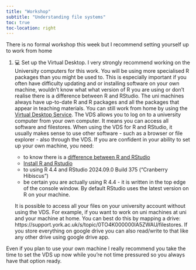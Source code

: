 ```yaml
---
title: "Workshop"
subtitle: "Understanding file systems"
toc: true
toc-location: right
---
```


There is no formal workshop this week but I recommend setting yourself up to
work from home

1.  💻 Set up the Virtual Desktop. I very strongly recommend working on 
    the University computers for this work. You will be using more specialised 
    R packages than you might be used to. This is especially important 
    if you often have difficulty updating and or installing software on 
    your own machine, wouldn't know what what version of R you are using 
    or don't realise there is a difference between R and RStudio. 
    The uni machines always have up-to-date R and R packages and all 
    the packages that appear in teaching materials. You can still work 
    from home by using the
    [Virtual Desktop Service](https://www.york.ac.uk/it-services/tools/vds/). 
    The VDS allows you to log on to a university computer from your 
    own computer. It means you can access all software and filestores. 
    When using the VDS for R and RStudio, it usually makes sense to use 
    other software - such as a browser or file explorer - also through the VDS.
    If you are confident in your ability to set up your own machine, you 
    need:
    
    -   to know there is a 
        [difference between R and RStudio](https://3mmarand.github.io/comp4biosci/first_steps_rstudio.html#what-are-r-and-rstudio)
    -   [Install R and Rstudio](https://3mmarand.github.io/comp4biosci/first_steps_rstudio.html#installing-r-and-rstudio)
    -   to using R 4.4 and RStudio 2024.09.0 Build 375 ("Cranberry Hibiscus")
    -   be certain you are actually using R 4.4 - it is written in the top edge
        of the console window. By default RStudio uses the latest version on 
        R on your machine. 

    It is possible to access all your files on your university account without 
    using the VDS. For example, if you want to work on uni machines at uni 
    and your machine at home. You can best do this by mapping a drive:      
    https://support.york.ac.uk/s/topic/0TO4K000000lA5ZWAU/filestores.
    If you store everything on google drive you can also read/write to that 
    like any other drive using google drive app.


Even if you plan to use your own machine I really recommend you take 
the time to set the VDS up now while you're not time pressured so you 
always have that option ready.

